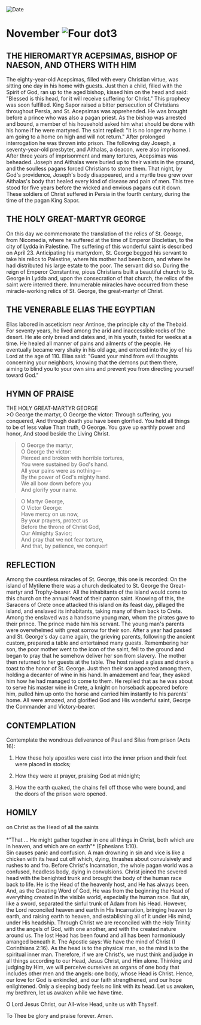 
<RunningHead />
<Image src="/title-imprint.png" height={68} width={50} alt="Date" className="title-imprint"/>

# <div id="date">November <Image className="four-dot" src="/four-dot.png" height={15} width={15} alt="Four dot" />3</div>

## THE HIEROMARTYR ACEPSIMAS, BISHOP OF NAESON, AND OTHERS WITH HIM

The eighty-year-old Acepsimas, filled with every Christian virtue, was sitting one day in his home with guests. Just then a child, filled with the Spirit of God, ran up to the aged bishop, kissed him on the head and said: "Blessed is this head, for it will receive suffering for Christ." This prophecy was soon fulfilled. King Sapor raised a bitter persecution of Christians throughout Persia, and St. Acepsimas was apprehended. He was brought before a prince who was also a pagan priest. As the bishop was arrested and bound, a member of his household asked him what should be done with his home if he were martyred. The saint replied: "It is no longer my home. I am going to a home on high and will not return." After prolonged interrogation he was thrown into prison. The following day Joseph, a seventy-year-old presbyter, and Aithalas, a deacon, were also imprisoned. After three years of imprisonment and many tortures, Acepsimas was beheaded. Joseph and Aithalas were buried up to their waists in the ground, and the soulless pagans forced Christians to stone them. That night, by God's providence, Joseph's body disappeared, and a myrtle tree grew over Aithalas's body that healed every kind of disease and pain of men. This tree stood for five years before the wicked and envious pagans cut it down. These soldiers of Christ suffered in Persia in the fourth century, during the time of the pagan King Sapor.

## THE HOLY GREAT-MARTYR GEORGE

On this day we commemorate the translation of the relics of St. George, from Nicomedia, where he suffered at the time of Emperor Diocletian, to the city of Lydda in Palestine. The suffering of this wonderful saint is described on April 23. Anticipating his martyrdom, St. George begged his servant to take his relics to Palestine, where his mother had been born, and where he had distributed his large estate to the poor. The servant did so. During the reign of Emperor Constantine, pious Christians built a beautiful church to St. George in Lydda and, upon the consecration of that church, the relics of the saint were interred there. Innumerable miracles have occurred from these miracle-working relics of St. George, the great-martyr of Christ.

## THE VENERABLE ELIAS THE EGYPTIAN

Elias labored in asceticism near Antinoe, the principle city of the Thebaid. For seventy years, he lived among the arid and inaccessible rocks of the desert. He ate only bread and dates and, in his youth, fasted for weeks at a time. He healed all manner of pains and ailments of the people. He eventually became very shaky in his old age, and entered into the joy of his Lord at the age of 110. Elias said: "Guard your mind from evil thoughts concerning your neighbors, knowing that the demons put them there, aiming to blind you to your own sins and prevent you from directing yourself toward God."


## HYMN OF PRAISE
<div style={{textAlign:'center', color:'crimson', fontWeight:'bold'}}>
THE HOLY GREAT-MARTYR GEORGE
</div>
>O George the martyr,   
O George the victor:  
Through suffering, you conquered,  
And through death you have been glorified.  
You held all things to be of less value  
Than truth, O George.  
You gave up earthly power and honor,   
And stood beside the Living Christ.  
  
>O George the martyr,   
O George the victor:  
Pierced and broken with horrible tortures,  
You were sustained by God's hand.  
All your pains were as nothing—  
By the power of God's mighty hand.  
We all bow down before you  
And glorify your name.  
  
>O Martyr George,   
O Victor George:  
Have mercy on us now,  
By your prayers, protect us  
Before the throne of Christ God,  
Our Almighty Savior;  
And pray that we not fear torture,  
And that, by patience, we conquer!  


## REFLECTION

Among the countless miracles of St. George, this one is recorded: On the island of Mytilene there was a church dedicated to St. George the Great-martyr and Trophy-bearer. All the inhabitants of the island would come to this church on the annual feast of their patron saint. Knowing of this, the Saracens of Crete once attacked this island on its feast day, pillaged the island, and enslaved its inhabitants, taking many of them back to Crete. Among the enslaved was a handsome young man, whom the pirates gave to their prince. The prince made him his servant. The young man's parents were overwhelmed with great sorrow for their son. After a year had passed and St. George's day came again, the grieving parents, following the ancient custom, prepared a table and entertained many guests. Remembering her son, the poor mother went to the icon of the saint, fell to the ground and began to pray that he somehow deliver her son from slavery. The mother then returned to her guests at the table. The host raised a glass and drank a toast to the honor of St. George. Just then their son appeared among them, holding a decanter of wine in his hand. In amazement and fear, they asked him how he had managed to come to them. He replied that as he was about to serve his master wine in Crete, a knight on horseback appeared before him, pulled him up onto the horse and carried him instantly to his parents' home. All were amazed, and glorified God and His wonderful saint, George the Commander and Victory-bearer.


## CONTEMPLATION

Contemplate the wondrous deliverance of Paul and Silas from prison (Acts 16):

1. How these holy apostles were cast into the inner prison and their feet were placed in stocks;

2. How they were at prayer, praising God at midnight;

3. How the earth quaked, the chains fell off those who were bound, and the doors of the prison were opened.


## HOMILY
<div style={{textAlign:'center', color:'crimson', fontWeight:'bold'}}>
on Christ as the Head of all the saints
</div>
<br />
<div style={{textAlign:'right'}}>
*"That … He might gather together in one all things in Christ, both which are in heaven, and which are on earth"* (Ephesians 1:10).
</div>
Sin causes panic and confusion. A man drowning in sin and vice is like a chicken with its head cut off which, dying, thrashes about convulsively and rushes to and fro. Before Christ's Incarnation, the whole pagan world was a confused, headless body, dying in convulsions. Christ joined the severed head with the benighted trunk and brought the body of the human race back to life. He is the Head of the heavenly host, and He has always been. And, as the Creating Word of God, He was from the beginning the Head of everything created in the visible world, especially the human race. But sin, like a sword, separated the sinful trunk of Adam from his Head. However, the Lord reconciled heaven and earth in His Incarnation, bringing heaven to earth, and raising earth to heaven, and establishing all of it under His mind, under His headship. Through Christ we are reconciled with the Holy Trinity and the angels of God, with one another, and with the created nature around us. The lost Head has been found and all has been harmoniously arranged beneath it. The Apostle says: We have the mind of Christ (I Corinthians 2:16). As the head is to the physical man, so the mind is to the spiritual inner man. Therefore, if we are Christ's, we must think and judge in all things according to our Head, Jesus Christ, and Him alone. Thinking and judging by Him, we will perceive ourselves as organs of one body that includes other men and the angels: one body, whose Head is Christ. Hence, our love for God is enkindled, and our faith strengthened, and our hope enlightened. Only a sleeping body feels no link with its head. Let us awaken, my brethren, let us awaken while we have time.

O Lord Jesus Christ, our All-wise Head, unite us with Thyself.

To Thee be glory and praise forever. Amen.